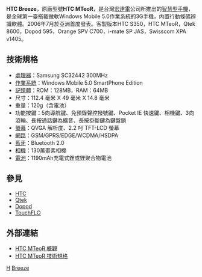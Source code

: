 {{noteTA
|G1=長度單位
|G2=IT
}}
{{Unreferenced|time=2022-02-05T02:59:40+00:00}}
'''HTC Breeze'''，原廠型號'''HTC MTeoR'''，是台灣[[宏達電|宏達電]]公司所推出的[[智慧型手機|智慧型手機]]，是全球第一臺搭載微軟Windows Mobile 5.0作業系統的3G手機，内置行動條碼辨識軟體。2006年7月於亞洲首度發表。客製版本HTC S350，HTC MTeoR，Qtek 8600，Dopod 595，Orange SPV C700，i-mate SP JAS，Swisscom XPA v1405。

== 技術規格 ==
*[[處理器|處理器]]：Samsung SC32442 300MHz
*[[作業系統|作業系統]]：Windows Mobile 5.0 SmartPhone Edition
*[[記憶體|記憶體]]：ROM：128MB，RAM：64MB
*尺寸：112.4 毫米 X 49 毫米 X 14.8 毫米
*重量：120g（含電池）
*功能按鍵：5向導航鍵、免預錄聲控撥號鍵、Pocket IE 快速鍵、相機鍵、3向滾輪、長按通話鍵為擴音、長按掛斷鍵為鍵盤鎖
*[[螢幕|螢幕]]：QVGA 解析度、2.2 吋 TFT-LCD 螢幕 
*[[網路|網路]]：GSM/GPRS/EDGE/WCDMA/HSDPA
*[[藍牙|藍牙]]：Bluetooth 2.0
*[[相機|相機]]：130萬畫素相機
*[[電池|電池]]：1190mAh充電式鋰或鋰聚合物電池

== 參見 ==
*[[HTC|HTC]]
*[[Qtek|Qtek]]
*[[Dopod|Dopod]]
*[[TouchFLO|TouchFLO]]

== 外部連結 ==
*[https://archive.is/20070322040254/http://www.qtek.fr/produits_detail.php?produit_id=279 HTC MTeoR 概觀]
*[https://archive.is/20070322040254/http://www.qtek.fr/produits_detail.php?produit_id=279 HTC MTeoR 技術規格]

{{HTC Phones S Series}}

[[Category:智能手機|H]]
[[Category:宏達電手機|Breeze]]